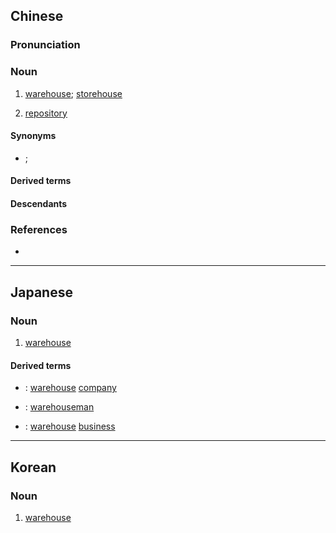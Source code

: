 {{also|仓库}}
==Chinese==
{{zh-forms|s=仓库}}
{{zh-wp|zh|nan:chhng-khò͘}}

===Pronunciation===
{{zh-pron
|m=cāngkù
|ma=Zh-cangkù.ogg
|c=cong1 fu3
|h=pfs=chhông-khu
|mn=chhng-khò͘
|mc=y
|oc=y
|cat=n
}}

===Noun===
{{zh-noun}}

# [[warehouse]]; [[storehouse]] {{zh-mw|m:座}}
# {{lb|zh|computing}} [[repository]]

====Synonyms====
* {{s|storehouse}} {{zh-l|棧房}}; {{q|Min Nan}} {{zh-l|棧間}}

====Derived terms====
{{zh-der|四行倉庫|冷藏倉庫}}

====Descendants====
{{CJKV||j=倉%庫|そう%こ|창고}}

===References===
* {{thcwd|5719}}

{{zh-cat|Intermediate|Buildings}}

----

==Japanese==
{{ja-kanjitab|そう|こ|yomi=on}}

===Noun===
{{ja-noun|そうこ}}

# [[warehouse]]

====Derived terms====
* {{ja-r|倉庫会社|そうこがいしゃ}}: [[warehouse]] [[company]]
* {{ja-r|倉庫番|そうこばん}}: [[warehouseman]]
* {{ja-r|倉庫業|そうこぎょう}}: [[warehouse]] [[business]]

{{top|ja|Buildings|sort=そうこ}}

----

==Korean==
{{ko-hanjatab}}

===Noun===
{{ko-noun|hj|hangeul=창고}}

# [[warehouse]]